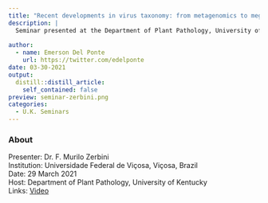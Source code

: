 ```yaml
---
title: "Recent developments in virus taxonomy: from metagenomics to megataxonomy"
description: |
  Seminar presented at the Department of Plant Pathology, University of Kentucky on March 29th 2021, by Prof. Murilo Zerbini from the Departamento de Fitopatologia, Universidade Federal de Viçosa, Viçosa, Brazil. Dr. Zerbini is currently the President of the International Committee on Virus Taxonomy (ICTV). 
  
author:
  - name: Emerson Del Ponte
    url: https://twitter.com/edelponte
date: 03-30-2021
output:
  distill::distill_article:
    self_contained: false
preview: seminar-zerbini.png
categories:
  - U.K. Seminars
---
```



### About

Presenter: Dr. F. Murilo Zerbini \
Institution: Universidade Federal de Viçosa, Viçosa, Brazil \
Date: 29 March 2021 \
Host: Department of Plant Pathology, University of Kentucky \
Links: [Video](https://www.youtube.com/watch?v=eyMqWP98vic)  
